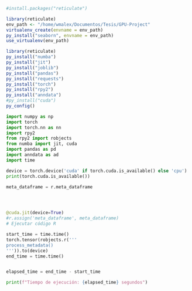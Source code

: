 ```r
#install.packages("reticulate")

library(reticulate)
env_path <- "/home/wmalex/Documentos/Tesis/GPU-Project"
virtualenv_create(envname = env_path)
py_install("seaborn", envname = env_path)
use_virtualenv(env_path)

```

```r
library(reticulate)
py_install("numba")
py_install("jit")
py_install("joblib")
py_install("pandas")
py_install("requests")
py_install("torch")
py_install("rpy2")
py_install("anndata")
#py_install("cuda")
py_config()
```

```python
import numpy as np
import torch
import torch.nn as nn
import rpy2
from rpy2 import robjects
from numba import jit, cuda
import pandas as pd
import anndata as ad
import time 
```

```python
device = torch.device('cuda' if torch.cuda.is_available() else 'cpu')
print(torch.cuda.is_available())
```

```python

meta_dataframe = r.meta_dataframe





```

```python
@cuda.jit(device=True)
#r.assign('meta_dataframe', meta_dataframe)
# Ejecutar código R

start_time = time.time()
torch.tensor(robjects.r('''
process_metadata()
''')).to(device) 
end_time = time.time()


elapsed_time = end_time - start_time

print(f"Tiempo de ejecución: {elapsed_time} segundos")

```
